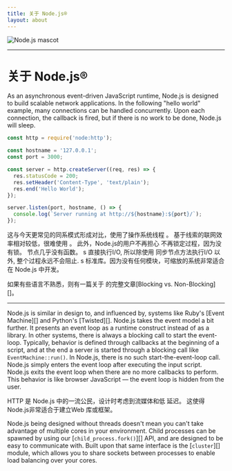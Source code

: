 ```yaml
---
title: 关于 Node.js®️
layout: about
---
```


<div className="我4级车队物品中心正义中心">
  <img
    alt="Node.js mascot"
    src="/static/images/node-mascot.svg"
    className="w-[100px]"
  />
</div>

---

# 关于 Node.js®️

As an asynchronous event-driven JavaScript runtime, Node.js is designed to build
scalable network applications. In the following "hello world" example, many
connections can be handled concurrently. Upon each connection, the callback is
fired, but if there is no work to be done, Node.js will sleep.

```js
const http = require('node:http');

const hostname = '127.0.0.1';
const port = 3000;

const server = http.createServer((req, res) => {
  res.statusCode = 200;
  res.setHeader('Content-Type', 'text/plain');
  res.end('Hello World');
});

server.listen(port, hostname, () => {
  console.log(`Server running at http://${hostname}:${port}/`);
});
```

这与今天更常见的同系模式形成对比，使用了操作系统线程
。 基于线索的联网效率相对较低，很难使用
。 此外，Node.js的用户不再担心
不再锁定过程，因为没有锁。
节点几乎没有函数。 s 直接执行I/O, 所以除使用
同步节点方法执行I/O 以外, 整个过程永远不会阻止. s 标准库。因为没有任何模块，可缩放的系统非常适合
在 Node.js 中开发。

如果有些语言不熟悉，则有一篇关于
的完整文章\[Blocking vs. Non-Blocking]\[]。

---

Node.js is similar in design to, and influenced by, systems like Ruby's
\[Event Machine]\[] and Python's \[Twisted]\[]. Node.js takes the event model a bit
further. It presents an event loop as a runtime construct instead of as a library. In other systems,
there is always a blocking call to start the event-loop.
Typically, behavior is defined through callbacks at the beginning of a script, and
at the end a server is started through a blocking call like `EventMachine::run()`.
In Node.js, there is no such start-the-event-loop call. Node.js simply enters the event loop after executing the input script. Node.js
exits the event loop when there are no more callbacks to perform. This behavior
is like browser JavaScript — the event loop is hidden from the user.

HTTP 是 Node.js 中的一流公民，设计时考虑到流媒体和低
延迟。 这使得Node.js非常适合于建立Web
库或框架。

Node.js being designed without threads doesn't mean you can't take
advantage of multiple cores in your environment. Child processes can be spawned
by using our \[`child_process.fork()`]\[] API, and are designed to be easy to
communicate with. Built upon that same interface is the \[`cluster`]\[] module,
which allows you to share sockets between processes to enable load balancing
over your cores.

[封禁与非封禁]: </learn/asynchronous-work/overview of blocking-vs-non-blocking>
[`child_process.fork()`]: https://nodejs.org/api/child_process.html
[`cluster`]: https://nodejs.org/api/cluster.html
[事件机]: https://github.com/eventmachine/eventmobile
[已扭曲的]: https://twittedmatrix.com/trac/
